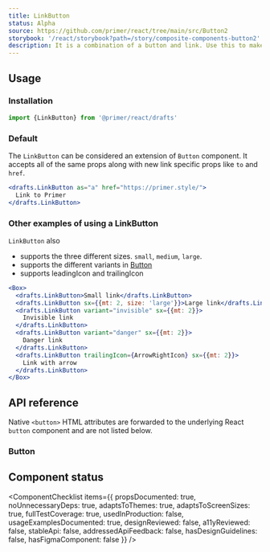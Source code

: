 ```yaml
---
title: LinkButton
status: Alpha
source: https://github.com/primer/react/tree/main/src/Button2
storybook: '/react/storybook?path=/story/composite-components-button2'
description: It is a combination of a button and link. Use this to make your link look like a button.
---
```



## Usage

### Installation

```js
import {LinkButton} from '@primer/react/drafts'
```

### Default

The `LinkButton` can be considered an extension of `Button` component. It accepts all of the same props along with new link specific props like `to` and `href`.

```jsx live
<drafts.LinkButton as="a" href="https://primer.style/">
  Link to Primer
</drafts.LinkButton>
```

### Other examples of using a LinkButton

`LinkButton` also

- supports the three different sizes. `small`, `medium`, `large`.
- supports the different variants in [Button]('../Button2')
- supports leadingIcon and trailingIcon

```jsx live
<Box>
  <drafts.LinkButton>Small link</drafts.LinkButton>
  <drafts.LinkButton sx={{mt: 2, size: 'large'}}>Large link</drafts.LinkButton>
  <drafts.LinkButton variant="invisible" sx={{mt: 2}}>
    Invisible link
  </drafts.LinkButton>
  <drafts.LinkButton variant="danger" sx={{mt: 2}}>
    Danger link
  </drafts.LinkButton>
  <drafts.LinkButton trailingIcon={ArrowRightIcon} sx={{mt: 2}}>
    Link with arrow
  </drafts.LinkButton>
</Box>
```

## API reference

Native `<button>` HTML attributes are forwarded to the underlying React `button` component and are not listed below.

### Button

<PropsTable>
  <PropsTableRow name="children" required type="React.ReactNode" description="This will be the Button description." />
  <PropsTableRow
    name="variant"
    type="'default' | 'primary' | 'danger' | 'outline' | 'invisible'"
    description="Changes the look and feel of the button which is different for each variant"
  />
  <PropsTableRow
    name="size"
    type="'small' | 'medium' | 'large'"
    description="Changes the size of the icon button component"
  />
  <PropsTableRow
    name="leadingIcon"
    type="Component"
    description="provide an octicon. It will be placed before the text of the button"
  />
  <PropsTableRow
    name="trailingIcon"
    type="Component"
    description="provide an octicon. It will be placed after the text of the button"
  />
  <PropsTableRow
    name="as"
    type="Component | 'string'"
    description="This will use the tag provided in the `as` property. Simultaneously will accept all the new props associated with the new component.For eg- If your `as` value is `ReactRouterLink`, then the prop `to` will be supported in this component "
  />
  <PropsTableSxRow />
</PropsTable>

## Component status

<ComponentChecklist
  items={{
    propsDocumented: true,
    noUnnecessaryDeps: true,
    adaptsToThemes: true,
    adaptsToScreenSizes: true,
    fullTestCoverage: true,
    usedInProduction: false,
    usageExamplesDocumented: true,
    designReviewed: false,
    a11yReviewed: false,
    stableApi: false,
    addressedApiFeedback: false,
    hasDesignGuidelines: false,
    hasFigmaComponent: false
  }}
/>
